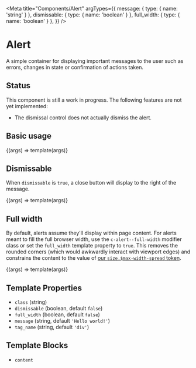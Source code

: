 
<Meta
  title="Components/Alert"
  argTypes={{
    message: { type: { name: 'string' } },
    dismissable: { type: { name: 'boolean' } },
    full_width: { type: { name: 'boolean' } },
  }}
/>

# Alert

A simple container for displaying important messages to the user such as errors, changes in state or confirmation of actions taken.

## Status

This component is still a work in progress. The following features are not yet implemented:

- The dismissal control does not actually dismiss the alert.

## Basic usage

<Canvas>
  <Story
    name="Basic"
    args={{ message: 'Your comment is awaiting moderation.' }}
  >
    {(args) => template(args)}
  </Story>
</Canvas>

## Dismissable

When `dismissable` is `true`, a close button will display to the right of the message.

<Canvas>
  <Story
    name="Dismissable"
    args={{
      message: 'Your action was completed successfully! 🎉',
      dismissable: true,
    }}
  >
    {(args) => template(args)}
  </Story>
</Canvas>

## Full width

By default, alerts assume they'll display within page content. For alerts meant to fill the full browser width, use the `c-alert--full-width` modifier class or set the `full_width` template property to `true`. This removes the rounded corners (which would awkwardly interact with viewport edges) and constrains the content to the value of [our `size.$max-width-spread` token](/docs/design-tokens-layout--page).

<Canvas>
  <Story
    name="Full width"
    parameters={{
      layout: 'fullscreen',
      paddings: { disable: true },
    }}
    args={{
      message: 'You appear to be offline. 🤔',
      full_width: true,
      dismissable: true,
    }}
  >
    {(args) => template(args)}
  </Story>
</Canvas>

## Template Properties

- `class` (string)
- `dismissable` (boolean, default `false`)
- `full_width` (boolean, default `false`)
- `message` (string, default `'Hello world!'`)
- `tag_name` (string, default `'div'`)

## Template Blocks

- `content`
